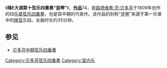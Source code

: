 《'''降E大调第十弦乐四重奏“竖琴”'''》，'''[[作品号|作品]]'''74，是[[路德维希·范·贝多芬|路德维希·范·贝多芬]]于1809年创作的四[[乐章|乐章]][[弦乐四重奏|弦乐四重奏]]，也是其中期的代表作。该作品的别称“[[竖琴|竖琴]]”来源于第一乐章中的[[拨弦|拨弦]]乐段。全曲时长约35分钟。

== 参见 ==
* [[贝多芬中期弦乐四重奏|贝多芬中期弦乐四重奏]]


{{classical-music-stub}}

{{贝多芬室内乐}}
{{Authority control}}
[[Category:贝多芬弦乐四重奏|Category:贝多芬弦乐四重奏]]
[[Category:室内乐|Category:室内乐]]